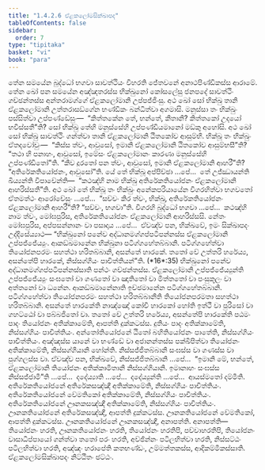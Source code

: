 ```yaml
---
title: "1.4.2.6 ඒළකලෝමසික්ඛාපද"
tableOfContents: false
sidebar:
  order: 7
type: "tipitaka"
basket: "vi"
book: "para"
---
```



<DynamicBreadcrumb />

<Division number="571" book="para">

<Paragraph number="2176" book="para">
තේන සමයේන බුද්ධෝ භගවා සාවත්ථියං විහරති ජේතවනේ අනාථපිණ්ඩිකස්ස ආරාමේ. තේන ඛෝ පන සමයේන අඤ්ඤතරස්ස භික්ඛුනෝ කෝසලේසු ජනපදේ සාවත්ථිං ගච්ඡන්තස්ස අන්තරාමග්ගේ ඒළකලෝමානි උප්පජ්ජිංසු. අථ ඛෝ සෝ භික්ඛු තානි ඒළකලෝමානි උත්තරාසඞ්ගේන භණ්ඩිකං බන්ධිත්වා අගමාසි. මනුස්සා තං භික්ඛුං පස්සිත්වා උප්පණ්ඩේසුං—  “කිත්තකේන තේ, භන්තේ, කීතානි? කිත්තකෝ උදයෝ භවිස්සතී”ති? සෝ භික්ඛු තේහි මනුස්සේහි උප්පණ්ඩියමානෝ මඞ්කු අහෝසි. අථ ඛෝ සෝ භික්ඛු සාවත්ථිං ගන්ත්වා තානි ඒළකලෝමානි ඨිතකෝව ආසුම්භි. භික්ඛූ තං භික්ඛුං ඒතදවෝචුං—  “කිස්ස ත්වං, ආවුසෝ, ඉමානි ඒළකලෝමානි ඨිතකෝව ආසුම්භසී”ති? “තථා හි පනාහං, ආවුසෝ, ඉමේසං ඒළකලෝමානං කාරණා මනුස්සේහි උප්පණ්ඩිතෝ”ති. “කීව දූරතෝ පන ත්වං, ආවුසෝ, ඉමානි ඒළකලෝමානි ආහරී”ති? “අතිරේකතියෝජනං, ආවුසෝ”ති. යේ තේ භික්ඛූ අප්පිච්ඡා …පේ…  තේ උජ්ඣායන්ති ඛිය්‍යන්ති විපාචේන්ති—  “කථඤ්හි නාම භික්ඛු අතිරේකතියෝජනං ඒළකලෝමානි ආහරිස්සතී”ති.
</Paragraph>

<Paragraph number="2177" book="para">
අථ ඛෝ තේ භික්ඛූ තං භික්ඛුං අනේකපරියායේන විගරහිත්වා භගවතෝ ඒතමත්ථං ආරෝචේසුං …පේ…  “සච්චං කිර ත්වං, භික්ඛු, අතිරේකතියෝජනං ඒළකලෝමානි ආහරී”ති? “සච්චං, භගවා”ති. විගරහි බුද්ධෝ භගවා …පේ…  කථඤ්හි නාම ත්වං, මෝඝපුරිස, අතිරේකතියෝජනං ඒළකලෝමානි ආහරිස්සසි. නේතං මෝඝපුරිස, අප්පසන්නානං වා පසාදාය …පේ…  ඒවඤ්ච පන, භික්ඛවේ, ඉමං සික්ඛාපදං උද්දිසේය්‍යාථ—
</Paragraph>

</Division>
<Division number="572" book="para">

<Paragraph number="2178" book="para">
<Emphasis>“භික්ඛුනෝ පනේව අද්ධානමග්ගප්පටිපන්නස්ස ඒළකලෝමානි උප්පජ්ජේය්‍යුං. ආකඞ්ඛමානේන භික්ඛුනා පටිග්ගහේතබ්බානි. පටිග්ගහේත්වා තියෝජනපරමං සහත්ථා හරිතබ්බානි, අසන්තේ හාරකේ. තතෝ චේ උත්තරි හරේය්‍ය, අසන්තේපි හාරකේ, නිස්සග්ගියං පාචිත්තියන්”</Emphasis>ති. (*16*:<Emphasis>35</Emphasis>)
</Paragraph>

</Division>
<Division number="573" book="para">

<Paragraph number="2179" book="para">
<Emphasis>භික්ඛුනෝ පනේව අද්ධානමග්ගප්පටිපන්නස්සා</Emphasis>ති පන්ථං ගච්ඡන්තස්ස.
</Paragraph>

<Paragraph number="2180" book="para">
<Emphasis>ඒළකලෝමානි උප්පජ්ජේය්‍යුන්</Emphasis>ති උප්පජ්ජේය්‍යුං සංඝතෝ වා ගණතෝ වා ඤාතිතෝ වා මිත්තතෝ වා පංසුකූලං වා අත්තනෝ වා ධනේන.
</Paragraph>

<Paragraph number="2181" book="para">
<Emphasis>ආකඞ්ඛමානේනා</Emphasis>ති ඉච්ඡමානේන පටිග්ගහේතබ්බානි.
</Paragraph>

<Paragraph number="2182" book="para">
<Emphasis>පටිග්ගහේත්වා තියෝජනපරමං සහත්ථා හරිතබ්බානී</Emphasis>ති තියෝජනපරමතා සහත්ථා හරිතබ්බානි.
</Paragraph>

<Paragraph number="2183" book="para">
<Emphasis>අසන්තේ හාරකේ</Emphasis>ති නාඤ්ඤෝ කෝචි හාරකෝ හෝති ඉත්ථී වා පුරිසෝ වා ගහට්ඨෝ වා පබ්බජිතෝ වා.
</Paragraph>

<Paragraph number="2184" book="para">
<Emphasis>තතෝ චේ උත්තරි හරේය්‍ය, අසන්තේපි හාරකේ</Emphasis>ති පඨමං පාදං තියෝජනං අතික්කාමේති, ආපත්ති දුක්කටස්ස. දුතියං පාදං අතික්කාමේති, නිස්සග්ගියං පාචිත්තියං. අන්තෝතියෝජනේ ඨිතෝ බහිතියෝජනං පාතේති, නිස්සග්ගියං පාචිත්තියං. අඤ්ඤස්ස යානේ වා භණ්ඩේ වා අජානන්තස්ස පක්ඛිපිත්වා තියෝජනං අතික්කාමේති, නිස්සග්ගියානි හෝන්ති. නිස්සජ්ජිතබ්බානි සංඝස්ස වා ගණස්ස වා පුග්ගලස්ස වා. ඒවඤ්ච පන, භික්ඛවේ, නිස්සජ්ජිතබ්බානි …පේ…  “ඉමානි මේ, භන්තේ, ඒළකලෝමානි තියෝජනං අතික්කාමිතානි නිස්සග්ගියානි. ඉමානාහං සංඝස්ස නිස්සජ්ජාමී”ති …පේ…  දදේය්‍යාති …පේ…  දදේය්‍යුන්ති …පේ…  ආයස්මතෝ දම්මීති.
</Paragraph>

</Division>
<Division number="574" book="para">

<Paragraph number="2185" book="para">
අතිරේකතියෝජනේ අතිරේකසඤ්ඤී අතික්කාමේති, නිස්සග්ගියං පාචිත්තියං. අතිරේකතියෝජනේ වේමතිකෝ අතික්කාමේති, නිස්සග්ගියං පාචිත්තියං. අතිරේකතියෝජනේ ඌනකසඤ්ඤී අතික්කාමේති, නිස්සග්ගියං පාචිත්තියං.
</Paragraph>

<Paragraph number="2186" book="para">
ඌනකතියෝජනේ අතිරේකසඤ්ඤී, ආපත්ති දුක්කටස්ස. ඌනකතියෝජනේ වේමතිකෝ, ආපත්ති දුක්කටස්ස. ඌනකතියෝජනේ ඌනකසඤ්ඤී, අනාපත්ති.
</Paragraph>

</Division>
<Division number="575" book="para">

<Paragraph number="2187" book="para">
අනාපත්ති—  තියෝජනං හරති, ඌනකතියෝජනං හරති, තියෝජනං හරතිපි, පච්චාහරතිපි, තියෝජනං වාසාධිප්පායෝ ගන්ත්වා තතෝ පරං හරති, අච්ඡින්නං පටිලභිත්වා හරති, නිස්සට්ඨං පටිලභිත්වා හරති, අඤ්ඤං හරාපේති කතභණ්ඩං, උම්මත්තකස්ස, ආදිකම්මිකස්සාති.

</Paragraph>
</Division>

<Paragraph number="2188" type="center" book="para">
ඒළකලෝමසික්ඛාපදං නිට්ඨිතං ඡට්ඨං.
</Paragraph>